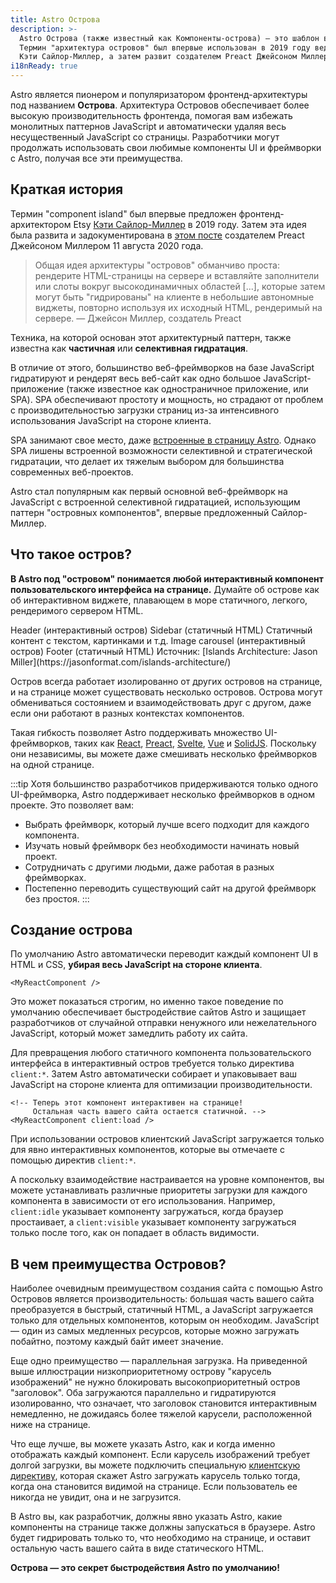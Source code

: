 ```yaml
---
title: Astro Острова
description: >-
  Astro Острова (также известный как Компоненты-острова) — это шаблон веб-архитектуры, основанный компанией Astro. 
  Термин "архитектура островов" был впервые использован в 2019 году ведущим фронтенд-архитектором Etsy 
  Кэти Сайлор-Миллер, а затем развит создателем Preact Джейсоном Миллером.
i18nReady: true
---
```



Astro является пионером и популяризатором фронтенд-архитектуры под названием **Острова**. Архитектура Островов обеспечивает более высокую производительность фронтенда, помогая вам избежать монолитных паттернов JavaScript и автоматически удаляя весь несущественный JavaScript со страницы. Разработчики могут продолжать использовать свои любимые компоненты UI и фреймворки с Astro, получая все эти преимущества.

## Краткая история

Термин "component island" был впервые предложен фронтенд-архитектором Etsy [Кэти Сайлор-Миллер](https://twitter.com/ksylor) в 2019 году. Затем эта идея была развита и задокументирована в [этом посте](https://jasonformat.com/islands-architecture/) создателем Preact Джейсоном Миллером 11 августа 2020 года.

> Общая идея архитектуры "островов" обманчиво проста: рендерите HTML-страницы на сервере и вставляйте заполнители или слоты вокруг высокодинамичных областей [...], которые затем могут быть "гидрированы" на клиенте в небольшие автономные виджеты, повторно используя их исходный HTML, рендеримый на сервере. 
> — Джейсон Миллер, создатель Preact

Техника, на которой основан этот архитектурный паттерн, также известна как **частичная** или **селективная гидратация**.

В отличие от этого, большинство веб-фреймворков на базе JavaScript гидратируют и рендерят весь веб-сайт как одно большое JavaScript-приложение (также известное как одностраничное приложение, или SPA). SPA обеспечивают простоту и мощность, но страдают от проблем с производительностью загрузки страниц из-за интенсивного использования JavaScript на стороне клиента.

SPA занимают свое место, даже [встроенные в страницу Astro](/ru/guides/migrate-to-astro/from-create-react-app/). Однако SPA лишены встроенной возможности селективной и стратегической гидратации, что делает их тяжелым выбором для большинства современных веб-проектов.

Astro стал популярным как первый основной веб-фреймворк на JavaScript с встроенной селективной гидратацией, использующим паттерн "островных компонентов", впервые предложенный Сайлор-Миллер.

## Что такое остров?

**В Astro под "островом" понимается любой интерактивный компонент пользовательского интерфейса на странице.** Думайте об острове как об интерактивном виджете, плавающем в море статичного, легкого, рендеримого сервером HTML.

<IslandsDiagram>
  <Fragment slot="headerApp">Header (интерактивный остров)</Fragment>
  <Fragment slot="sidebarApp">Sidebar (статичный HTML)</Fragment>
  <Fragment slot="main">
    Статичный контент с текстом, картинками и т.д.
  </Fragment>
  <Fragment slot="carouselApp">Image carousel (интерактивный остров)</Fragment>
  <Fragment slot="footer">Footer (статичный HTML)</Fragment>
  <Fragment slot="source">Источник: [Islands Architecture: Jason Miller](https://jasonformat.com/islands-architecture/)</Fragment>
</IslandsDiagram>

Остров всегда работает изолированно от других островов на странице, и на странице может существовать несколько островов. Острова могут обмениваться состоянием и взаимодействовать друг с другом, даже если они работают в разных контекстах компонентов.

Такая гибкость позволяет Astro поддерживать множество UI-фреймворков, таких как [React](https://react.dev/), [Preact](https://preactjs.com/), [Svelte](https://svelte.dev/), [Vue](https://vuejs.org/) и [SolidJS](https://www.solidjs.com/). Поскольку они независимы, вы можете даже смешивать несколько фреймворков на одной странице.

:::tip
Хотя большинство разработчиков придерживаются только одного UI-фреймворка, Astro поддерживает несколько фреймворков в одном проекте. Это позволяет вам:

- Выбрать фреймворк, который лучше всего подходит для каждого компонента.
- Изучать новый фреймворк без необходимости начинать новый проект.
- Сотрудничать с другими людьми, даже работая в разных фреймворках.
- Постепенно переводить существующий сайт на другой фреймворк без простоя.
:::

## Создание острова

По умолчанию Astro автоматически переводит каждый компонент UI в HTML и CSS, **убирая весь JavaScript на стороне клиента**.

```astro title="src/pages/index.astro"
<MyReactComponent />
```

Это может показаться строгим, но именно такое поведение по умолчанию обеспечивает быстродействие сайтов Astro и защищает разработчиков от случайной отправки ненужного или нежелательного JavaScript, который может замедлить работу их сайта.

Для превращения любого статичного компонента пользовательского интерфейса в интерактивный остров требуется только директива `client:*`. Затем Astro автоматически собирает и упаковывает ваш JavaScript на стороне клиента для оптимизации производительности.

```astro title="src/pages/index.astro" ins="client:load"
<!-- Теперь этот компонент интерактивен на странице! 
     Остальная часть вашего сайта остается статичной. -->
<MyReactComponent client:load />
```

При использовании островов клиентский JavaScript загружается только для явно интерактивных компонентов, которые вы отмечаете с помощью директив `client:*`.

А поскольку взаимодействие настраивается на уровне компонентов, вы можете устанавливать различные приоритеты загрузки для каждого компонента в зависимости от его использования. Например, `client:idle` указывает компоненту загружаться, когда браузер простаивает, а `client:visible` указывает компоненту загружаться только после того, как он попадает в область видимости.

## В чем преимущества Островов?

Наиболее очевидным преимуществом создания сайта с помощью Astro Островов является производительность: большая часть вашего сайта преобразуется в быстрый, статичный HTML, а JavaScript загружается только для отдельных компонентов, которым он необходим. JavaScript — один из самых медленных ресурсов, которые можно загружать побайтно, поэтому каждый байт имеет значение.

Еще одно преимущество — параллельная загрузка. На приведенной выше иллюстрации низкоприоритетному острову "карусель изображений" не нужно блокировать высокоприоритетный остров "заголовок". Оба загружаются параллельно и гидратируются изолированно, что означает, что заголовок становится интерактивным немедленно, не дожидаясь более тяжелой карусели, расположенной ниже на странице.

Что еще лучше, вы можете указать Astro, как и когда именно отображать каждый компонент. Если карусель изображений требует долгой загрузки, вы можете подключить специальную [клиентскую директиву](/ru/reference/directives-reference/#client-directives), которая скажет Astro загружать карусель только тогда, когда она становится видимой на странице. Если пользователь ее никогда не увидит, она и не загрузится.

В Astro вы, как разработчик, должны явно указать Astro, какие компоненты на странице также должны запускаться в браузере. Astro будет гидрировать только то, что необходимо на странице, и оставит остальную часть вашего сайта в виде статического HTML.

**Острова — это секрет быстродействия Astro по умолчанию!**